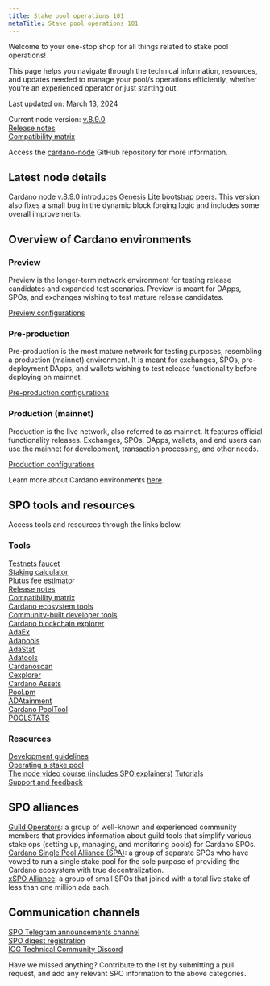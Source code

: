 ```yaml
---
title: Stake pool operations 101
metaTitle: Stake pool operations 101
---
```


Welcome to your one-stop shop for all things related to stake pool operations!

This page helps you navigate through the technical information, resources, and
updates needed to manage your pool/s operations efficiently, whether you're an
experienced operator or just starting out.

Last updated on: March 13, 2024

Current node version:
[v.8.9.0](https://github.com/IntersectMBO/cardano-node/releases/tag/8.9.0)  
[Release notes](https://docs.cardano.org/tools/release-notes/)  
[Compatibility matrix](https://docs.cardano.org/tools/comp-matrix/)

Access the
[cardano-node](https://github.com/input-output-hk/cardano-node#overview-of-the-cardano-node-repository)
GitHub repository for more information.

## Latest node details

Cardano node v.8.9.0 introduces
[Genesis Lite bootstrap peers](https://github.com/input-output-hk/cardano-node-wiki/blob/main/docs/getting-started/understanding-config-files.md#genesis-lite-aka-bootstrap-peers).
This version also fixes a small bug in the dynamic block forging logic and
includes some overall improvements.

## Overview of Cardano environments

### Preview

Preview is the longer-term network environment for testing release candidates
and expanded test scenarios. Preview is meant for DApps, SPOs, and exchanges
wishing to test mature release candidates.

[Preview configurations](https://book.world.dev.cardano.org/environments.html#preview-testnet)

### Pre-production

Pre-production is the most mature network for testing purposes, resembling a
production (mainnet) environment. It is meant for exchanges, SPOs,
pre-deployment DApps, and wallets wishing to test release functionality before
deploying on mainnet.

[Pre-production configurations](https://book.world.dev.cardano.org/environments.html#pre-production-testnet)

### Production (mainnet)

Production is the live network, also referred to as mainnet. It features
official functionality releases. Exchanges, SPOs, DApps, wallets, and end users
can use the mainnet for development, transaction processing, and other needs.

[Production configurations](https://book.world.dev.cardano.org/environments.html#production-mainnet)

Learn more about Cardano environments
[here](https://docs.cardano.org/cardano-testnet/getting-started/#environments).

## SPO tools and resources

Access tools and resources through the links below.

### Tools

[Testnets faucet](https://docs.cardano.org/cardano-testnet/tools/faucet/)  
[Staking calculator](https://docs.cardano.org/cardano-testnet/tools/staking-calculator/)  
[Plutus fee estimator](https://docs.cardano.org/cardano-testnet/tools/plutus-fee-estimator/)  
[Release notes](https://docs.cardano.org/tools/release-notes/)  
[Compatibility matrix](https://docs.cardano.org/tools/comp-matrix/)  
[Cardano ecosystem tools](https://developers.cardano.org/tools/)  
[Community-built developer tools](https://www.essentialcardano.io/article/a-list-of-community-built-developer-tools-on-cardano)  
[Cardano blockchain explorer](https://explorer.cardano.org/en.html)  
[AdaEx](https://adaex.org/)  
[Adapools](https://adapools.org/)  
[AdaStat](https://adastat.net/transactions)  
[Adatools](https://adatools.io/)  
[Cardanoscan](https://cardanoscan.io/transactions)  
[Cexplorer](https://cexplorer.io/)  
[Cardano Assets](https://cardanoassets.com/)  
[Pool.pm](https://pool.pm/tokens)  
[ADAtainment](https://www.adatainment.com/index.php?page=home&lang=en)  
[Cardano PoolTool](https://pooltool.io/)  
[POOLSTATS](https://poolstats.org/#)

### Resources

[Development guidelines](https://docs.cardano.org/development-guidelines/installing-the-cardano-node/)  
[Operating a stake pool](https://docs.cardano.org/operating-a-stake-pool/creating-a-stake-pool)  
[The node video course (includes SPO explainers)](https://docs.cardano.org/development-guidelines/cardano-node-course/)
[Tutorials](https://docs.cardano.org/development-guidelines/transaction-tutorials/introduction/)  
[Support and feedback](https://docs.cardano.org/cardano-testnet/support-feedback/)

## SPO alliances

[Guild Operators](https://cardano-community.github.io/guild-operators/): a group
of well-known and experienced community members that provides information about
guild tools that simplify various stake ops (setting up, managing, and
monitoring pools) for Cardano SPOs.  
[Cardano Single Pool Alliance (SPA)](https://singlepoolalliance.net/): a group
of separate SPOs who have vowed to run a single stake pool for the sole purpose
of providing the Cardano ecosystem with true decentralization.  
[xSPO Alliance](https://www.xspo-alliance.org/): a group of small SPOs that
joined with a total live stake of less than one million ada each.

## Communication channels

[SPO Telegram announcements channel](https://t.me/SPOannouncements)  
[SPO digest registration](https://www.iogservices.io/register-for-the-spo-digest)  
[IOG Technical Community Discord](https://discord.gg/inputoutput)

Have we missed anything? Contribute to the list by submitting a pull request,
and add any relevant SPO information to the above categories.
